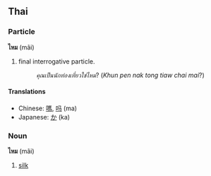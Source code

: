 ==Thai==
===Particle===
'''ไหม''' (mãi)

# final interrogative particle.
#:''คุณเป็นนักท่องเที่ยวใช่ไหม''? (''Khun pen nak tong tiaw chai mai''?)
====Translations====
*Chinese: [[嗎]], [[吗]] (ma)
*Japanese: [[か]] (ka)

===Noun===<!-- I'm not sure Thai has the same parts of speech as Western languages though -->
'''ไหม''' (mãi)

# [[silk]]